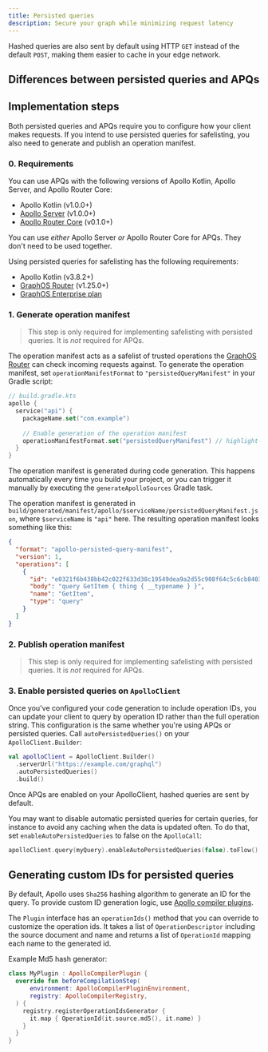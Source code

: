 ```yaml
---
title: Persisted queries 
description: Secure your graph while minimizing request latency
---
```


<ClientPQIntro />

Hashed queries are also sent by default using HTTP `GET` instead of the default `POST`, making them easier to cache in your edge network.

## Differences between persisted queries and APQs

<ClientPQDifferences />

## Implementation steps

Both persisted queries and APQs require you to configure how your client makes requests. If you intend to use persisted queries for safelisting, you also need to generate and publish an operation manifest.

<ClientPQImplementation />

### 0. Requirements

You can use APQs with the following versions of Apollo Kotlin, Apollo Server, and Apollo Router Core:
- Apollo Kotlin (v1.0.0+)
- [Apollo Server](/apollo-server/) (v1.0.0+)
- [Apollo Router Core](/router) (v0.1.0+)


<Note>

You can use _either_ Apollo Server _or_ Apollo Router Core for APQs. They don't need to be used together.

</Note>

Using persisted queries for safelisting has the following requirements:
- Apollo Kotlin (v3.8.2+)
- [GraphOS Router](/router) (v1.25.0+)
- [GraphOS Enterprise plan](/graphos/enterprise/)

### 1. Generate operation manifest

> This step is only required for implementing safelisting with persisted queries. It is _not_ required for APQs.

The operation manifest acts as a safelist of trusted operations the [GraphOS Router](/router/) can check incoming requests against. 
To generate the operation manifest, set `operationManifestFormat` to `"persistedQueryManifest"` in your Gradle script:

```kotlin
// build.gradle.kts
apollo {
  service("api") {
    packageName.set("com.example")
    
    // Enable generation of the operation manifest
    operationManifestFormat.set("persistedQueryManifest") // highlight-line 
  }
}
```

The operation manifest is generated during code generation. This happens automatically every time you build your project, or you can trigger it manually by executing the `generateApolloSources` Gradle task. 

The operation manifest is generated in `build/generated/manifest/apollo/$serviceName/persistedQueryManifest.json`, where `$serviceName` is `"api"` here. The resulting operation manifest looks something like this:

```json title="persistedQueryManifest.json"
{
  "format": "apollo-persisted-query-manifest",
  "version": 1,
  "operations": [
    {
      "id": "e0321f6b438bb42c022f633d38c19549dea9a2d55c908f64c5c6cb8403442fef",
      "body": "query GetItem { thing { __typename } }",
      "name": "GetItem",
      "type": "query"
    }
  ]
}
```

### 2. Publish operation manifest

> This step is only required for implementing safelisting with persisted queries. It is _not_ required for APQs.

<PublishPQMs />

### 3. Enable persisted queries on `ApolloClient`

Once you've configured your code generation to include operation IDs, you can update your client to query by operation ID rather than the full operation string. This configuration is the same whether you're using APQs or persisted queries. Call `autoPersistedQueries()` on your `ApolloClient.Builder`:

```kotlin
val apolloClient = ApolloClient.Builder()
  .serverUrl("https://example.com/graphql")
  .autoPersistedQueries()
  .build()
```

Once APQs are enabled on your ApolloClient, hashed queries are sent by default.

You may want to disable automatic persisted queries for certain queries, for instance to avoid any caching when the data is updated often. To do that, set `enableAutoPersistedQueries` to false on the `ApolloCall`:

```kotlin
apolloClient.query(myQuery).enableAutoPersistedQueries(false).toFlow()
```

## Generating custom IDs for persisted queries

By default, Apollo uses `Sha256` hashing algorithm to generate an ID for the query. To provide custom ID generation logic, use [Apollo compiler plugins](../advanced/compiler-plugins). 

The `Plugin` interface has an `operationIds()` method that you can override to customize the operation ids. It takes a list of `OperationDescriptor` including the source document and name and returns a list of `OperationId` mapping each name to the generated id. 

Example Md5 hash generator:

```kotlin
class MyPlugin : ApolloCompilerPlugin {
  override fun beforeCompilationStep(
      environment: ApolloCompilerPluginEnvironment,
      registry: ApolloCompilerRegistry,
  ) {
    registry.registerOperationIdsGenerator {
      it.map { OperationId(it.source.md5(), it.name) }
    }
  }
}

```

